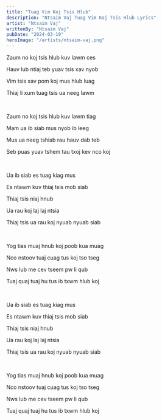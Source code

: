 ```yaml
---
title: "Tuag Vim Koj Tsis Hlub"
description: "Ntsaim Vaj Tuag Vim Koj Tsis Hlub Lyrics"
artist: "Ntsaim Vaj"
writtenBy: "Ntsaim Vaj"
pubDate: "2024-03-19"
heroImage: "/artists/ntsaim-vaj.png"
---
```


Zaum no koj tsis hlub kuv lawm ces

Hauv lub ntiaj teb yuav tsis xav nyob

Vim tsis xav pom koj mus hlub luag

Thiaj li xum tuag tsis ua neeg lawm

<br />

Zaum no koj tsis hlub kuv lawm tiag

Mam ua ib siab mus nyob ib leeg

Mus ua neeg tshiab rau hauv dab teb

Seb puas yuav tshem tau txoj kev nco koj

<br />

Ua ib siab es tuag kiag mus

Es ntawm kuv thiaj tsis mob siab

Thiaj tsis niaj hnub

Ua rau koj laj laj ntsia

Thiaj tsis ua rau koj nyuab nyuab siab

<br />

Yog tias muaj hnub koj poob kua muag

Nco nstoov tuaj cuag tus koj tso tseg

Nws lub me cev tseem pw li qub

Tuaj quaj tuaj hu tus ib txwm hlub koj

<br />

Ua ib siab es tuag kiag mus

Es ntawm kuv thiaj tsis mob siab

Thiaj tsis niaj hnub

Ua rau koj laj laj ntsia

Thiaj tsis ua rau koj nyuab nyuab siab

<br />

Yog tias muaj hnub koj poob kua muag

Nco nstoov tuaj cuag tus koj tso tseg

Nws lub me cev tseem pw li qub

Tuaj quaj tuaj hu tus ib txwm hlub koj
